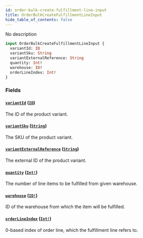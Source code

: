```yaml
---
id: order-bulk-create-fulfillment-line-input
title: OrderBulkCreateFulfillmentLineInput
hide_table_of_contents: false
---
```


No description

```graphql
input OrderBulkCreateFulfillmentLineInput {
  variantId: ID
  variantSku: String
  variantExternalReference: String
  quantity: Int!
  warehouse: ID!
  orderLineIndex: Int!
}
```

### Fields

#### [`variantId`](#) ([`ID`](../../../developer/api-reference/scalars/id))

The ID of the product variant.

#### [`variantSku`](#) ([`String`](../../../developer/api-reference/scalars/string))

The SKU of the product variant.

#### [`variantExternalReference`](#) ([`String`](../../../developer/api-reference/scalars/string))

The external ID of the product variant.

#### [`quantity`](#) ([`Int!`](../../../developer/api-reference/scalars/int))

The number of line items to be fulfilled from given warehouse.

#### [`warehouse`](#) ([`ID!`](../../../developer/api-reference/scalars/id))

ID of the warehouse from which the item will be fulfilled.

#### [`orderLineIndex`](#) ([`Int!`](../../../developer/api-reference/scalars/int))

0-based index of order line, which the fulfillment line refers to.
